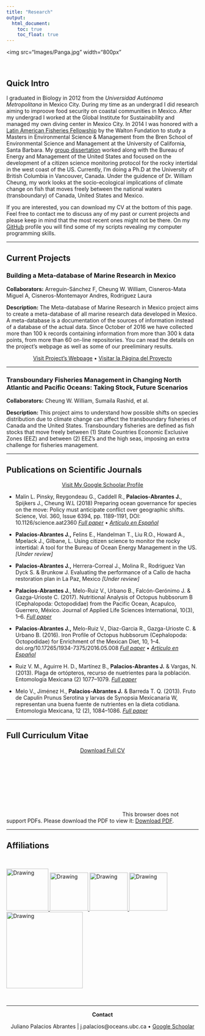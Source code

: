 ```yaml
---
title: "Research"
output:
  html_document:
    toc: true
    toc_float: true
---
```


<img src="Images/Panga.jpg" width="800px"

<br>


## Quick Intro

I graduated in Biology in 2012 from the *Universidad Autónoma Metropolitana* in Mexico City. During my time as an undergrad I did research aiming to improove food security on coastal communities in Mexico. After my undergrad I worked at the Global Institute for Sustainability and managed my own diving center in Mexico City. In 2014 I was honored with a [Latin American Fisheries Fellowship](http://www.laff.bren.ucsb.edu/) by the Walton Fundation to study a Masters in Environmental Science & Management from the Bren School of Environmental Science and Management at the University of California, Santa Barbara. My [group dissertation](http://www.esm.ucsb.edu/research/2016Group_Projects/documents/CopyofFinal_INTERTIDALFINALREPORT_Bren2016.pdf) worked along with the Bureau of Energy and Management of the United States and focused on the development of a citizen science monitoring protocol for the rocky intertidal in the west coast of the US. Currently, I'm doing a Ph.D at the University of British Columbia in Vancouver, Canada. Under the guidence of Dr. William Cheung, my work looks at the socio-ecological implications of climate change on fish that moves freely between the national waters (transboundary) of Canada, United States and Mexico.

If you are interested, you can download my CV at the bottom of this page. Feel free to contact me to discuss any of my past or current projects and please keep in mind that the most recent ones might not be there. On my [GitHub](https://github.com/jepa?utf8=%E2%9C%93&tab=repositories&q=&type=source&language=) profile you will find some of my scripts revealing my computer programming skills.

----

## Current Projects 

### Building a Meta-database of Marine Research in Mexico

**Collaborators:** Arreguín-Sánchez F, Cheung W. William, Cisneros-Mata Miguel A, Cisneros-Montemayor Andres, Rodriguez Laura

**Description:** The Meta-database of Marine Research in Mexico project aims to create a meta-database of all marine research data developed in Mexico. A meta-database is a documentation of the sources of information instead of a database of the actual data. Since October of 2016 we have collected more than 100 k records containing information from more than 300 k data points, from more than 60 on-line repositories. You can read the details on the project's webpage as well as some of our preeliminary results.

<center>

[Visit Project's Webpage](https://jepa.shinyapps.io/marmetadatamexeng/) •
 [Visitar la Página del Proyecto](https://jepa.shinyapps.io/marmetadatamexesp/)

</center>

----

### Transboundary Fisheries Management in Changing North Atlantic and Pacific Oceans: Taking Stock, Future Scenarios

**Collaborators:** Cheung W. William, Sumaila Rashid, et al.

**Description:** This project aims to understand how possible shifts on species distribution due to climate change can affect the transboundary fisheries of Canada and the United States. Transboundary fisheries are defined as fish stocks that move freely between (1) State Countries Economic Exclusive Zones (EEZ) and between (2) EEZ’s and the high seas, imposing an extra challenge for fisheries management.

----

## Publications on Scientific Journals

<center>

[Visit My Google Schoolar Profile](https://scholar.google.ca/citations?user=EZpBcjcAAAAJ&hl=en)

</center>

- Malin L. Pinsky, Reygondeau G., Caddell R., **Palacios-Abrantes J.**, Spijkers J., Cheung W.L (2018) Preparing ocean governance for species on the move: Policy must anticipate conflict over geographic shifts. Science, Vol. 360, Issue 6394, pp. 1189-1191, DOI: 10.1126/science.aat2360 *[Full paper](http://science.sciencemag.org/content/360/6394/1189.full)* • *[Artículo en Español](Translations/Border_Crossing.pdf)*

- **Palacios-Abrantes J.,** Felins E., Handelman T., Liu R.O., Howard A., Mpelack J., Gilbane, L. Using citizen science to monitor the rocky intertidal: A tool for the Bureau of Ocean Energy Management in the US. *[Under review]*

- **Palacios-Abrantes J.,** Herrera-Correal J., Molina R., Rodriguez Van Dyck S. & Brunkow J. Evaluating the performance of a Callo de hacha restoration plan in La Paz, Mexico *[Under review]*

- **Palacios-Abrantes J.**, Melo-Ruiz V., Urbano B., Falcón-Gerónimo J. & Gazga-Urioste C. (2017). Nutritional Analysis of Octopus hubbsorum B (Cephalopoda: Octopodidae) from the Pacific Ocean, Acapulco, Guerrero, México. Journal of Applied Life Sciences International, 10(3), 1–6. *[Full paper](http://doi.org/10.9734/JALSI/2017/31031)*

- **Palacios-Abrantes J.,** Melo-Ruiz V., Diaz-Garcia R., Gazga-Urioste C. & Urbano B. (2016). Iron Profile of Octopus hubbsorum (Cephalopoda: Octopodidae) for Enrichment of the Mexican Diet, 10, 1–4. doi.org/10.17265/1934-7375/2016.05.008 *[Full paper](http://www.davidpublisher.org/index.php/Home/Article/index?id=28446.html)* • *[Artículo en Español](Translations/Iron_Profile_Esp.pdf)*

- Ruiz V. M., Aguirre H. D., Martínez B., **Palacios-Abrantes J.** & Vargas, N. (2013). Plaga de ortópteros, recurso de nuetrientes para la población. Entomologia Mexicana (2) 1077–1079. *[Full paper](http://www.entomologia.socmexent.org/revista/entomologia/2013/EA/1077-1079.pdf)*

- Melo V., Jiménez H., **Palacios-Abrantes J.** & Barreda T. Q. (2013). Fruto de Capulín Prunus Serotina y larvas de Synopsia Mexicanaria W, representan una buena fuente de nutrientes en la dieta cotidiana. Entomologia Mexicana, 12 (2), 1084–1086. *[Full paper](http://www.entomologia.socmexent.org/revista/entomologia/2013/EA/1084-1086.pdf)*


----

## Full Curriculum Vitae

<center>

[Download Full CV](CV.PalaciosAbrantes.pdf)

</center>

<object data="CV.PalaciosAbrantes.pdf" type="application/pdf" width="700px" height="700px">
    <embed src="CV.PalaciosAbrantes.pdf">
        This browser does not support PDFs. Please download the PDF to view it: <a href="CV.PalaciosAbrantes.pdf">Download PDF</a>.</p>
    </embed>
</object>

---- 

## Affiliations

<br>

 <a 
href="http://www.xoc.uam.mx/">
<img src="Images/Research/Uam_Logo.png" alt="Drawing" style="width: 110px;"/>
</a>
<a 
href="http://www.bren.ucsb.edu/">
<img src="Images/Research/Bren_logo.png" alt="Drawing" style="width: 100px;"/>
</a>
<a 
href="http://www.laff.bren.ucsb.edu/">
<img src="Images/Research/laff_logo.jpeg" alt="Drawing" style="width: 100px;"/>
</a>
<a 
href="http://www.coru.oceans.ubc.ca/">
<img src="Images/Research/CORU_logo.png" alt="Drawing" style="width: 100px;"/>
</a>
<a 
href="http://www.oceancanada.org/">
<img src="Images/Research/OC_logo.png" alt="Drawing" style="width: 200px;"/>
</a>

<br>
<hr>
<center>

**Contact**

Juliano Palacios Abrantes | j.palacios@oceans.ubc.ca • [Google Schoolar](https://scholar.google.ca/citations?user=EZpBcjcAAAAJ&hl=en)
<div id="google_translate_element"></div><script type="text/javascript">
function googleTranslateElementInit() {
  new google.translate.TranslateElement({pageLanguage: 'en', includedLanguages: 'es,pt'}, 'google_translate_element');
}
</script><script type="text/javascript" src="//translate.google.com/translate_a/element.js?cb=googleTranslateElementInit"></script>

<!-- Global site tag (gtag.js) - Google Analytics -->
<script async src="https://www.googletagmanager.com/gtag/js?id=UA-105699898-4"></script>
<script>
  window.dataLayer = window.dataLayer || [];
  function gtag(){dataLayer.push(arguments);}
  gtag('js', new Date());

  gtag('config', 'UA-105699898-4');
</script>
